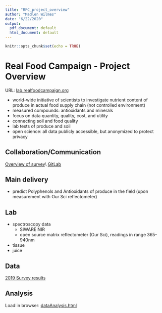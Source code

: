 ```yaml
---
title: "RFC_project_overview"
author: "Madlen Wilmes"
date: "6/22/2020"
output:
  pdf_document: default
  html_document: default
---
```


```r
knitr::opts_chunk$set(echo = TRUE)
```

# Real Food Campaign - Project Overview

URL: [lab.realfoodcampaign.org](lab.realfoodcampaign.org)

- world-wide initiative of scientists to investigate nutrient content of produce in actual food supply chain (not controlled environment)
- measured compounds: antioxidants and minerals
- focus on data quantity, quality, cost, and utility
- connecting soil and food quality
- lab tests of produce and soil
- open science: all data publicly accessible, but anonymized to protect privacy


## Collaboration/Communication

[Overview of survey]([https://lab.realfoodcampaign.org/rfc-food-soil-survey-2019)\\
[GitLab](https://gitlab.com/our-sci/rfc-docs/-/tree/master)


## Main delivery

- predict Polyphenols and Antioxidants of produce in the field (upon measurement with Our Sci reflectometer)

## Lab

- spectroscopy data
  - SIWARE NIR 
  - open source matrix reflectometer (Our Sci), readings in range 365-940nm
- tissue
- juice


## Data

[2019 Survey results](https://gitlab.com/our-sci/rfc-docs/-/tree/master/2019)





## Analysis

Load in browser: [dataAnalysis.html](./dataAnalysis.html)